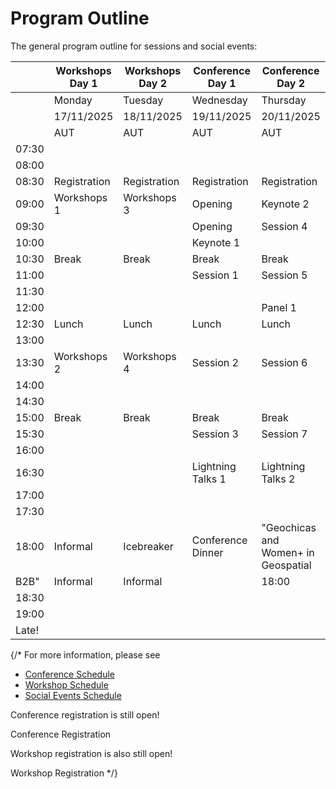 <Title>FOSS4G 2025 - Program Outline</Title>

<HeaderImage url="/imgs/main-room.jpg" positionY="20%"  />

# Program Outline

The general program outline for sessions and social events:

<!--
| Date                  | Session            | Social                                                                                                                                                                  |
| --------------------- | ------------------ | ----------------------------------------------------------------------------------------------------------------------------------------------------------------------- |
| Monday 17 November    | Workshops | |
| Tuesday 18 November   | Workshops | Ice Breaker |
| Wednesday 19 November | Conference | Conference Dinner |
| Thursday 20 November  | Conference |  |
| Friday 21 November    | Conference |  |
| Saturday 22 November  | Community Day |  |
| Sunday 23 November    | Community Day |  |

-->

|       | Workshops Day 1  | Workshops Day 2  | Conference Day 1 | Conference Day 2 | Conference Day 3 | Community Day 1  | Community Day 2  |       |
| ----- | ---------------- | ---------------- | ---------------- | ---------------- | ---------------- | ---------------- | ---------------- | ----- |
|  | Monday | Tuesday | Wednesday | Thursday | Friday | Saturday | Sunday |  |
|  | 17/11/2025 | 18/11/2025 | 19/11/2025 | 20/11/2025 | 21/11/2025 | 22/11/2025 | 23/11/2025 |  |
|  | AUT | AUT | AUT | AUT | AUT | ? | ? |  |
| 07:30 |  |  |  |  |  |  |  | 07:30 |
| 08:00 |  |  |  |  |  |  |  | 08:00 |
| 08:30 | Registration | Registration | Registration | Registration | Registration | Registration | Registration | 08:30 |
| 09:00 | Workshops 1 | Workshops 3 | Opening | Keynote 2 | Keynote 3 |  |  | 09:00 |
| 09:30 |  |  | Opening | Session 4 | Session 8 |  |  | 09:30 |
| 10:00 |  |  | Keynote 1 |  |  |  |  | 10:00 |
| 10:30 | Break | Break | Break | Break | Break | Break | Break | 10:30 |
| 11:00 |  |  | Session 1 | Session 5 | Session 9 |  |  | 11:00 |
| 11:30 |  |  |  |  |  |  |  | 11:30 |
| 12:00 |  |  |  | Panel 1 | Panel 2 |  |  | 12:00 |
| 12:30 | Lunch | Lunch | Lunch | Lunch | Lunch | Lunch | Lunch | 12:30 |
| 13:00 |  |  |  |  |  |  |  | 13:00 |
| 13:30 | Workshops 2 | Workshops 4 | Session 2 | Session 6 | Session 10 |  |  | 13:30 |
| 14:00 |  |  |  |  |  |  |  | 14:00 |
| 14:30 |  |  |  |  |  |  |  | 14:30 |
| 15:00 | Break | Break | Break | Break | Break | Break | Break | 15:00 |
| 15:30 |  |  | Session 3 | Session 7 | Closing |  |  | 15:30 |
| 16:00 |  |  |  |  | Closing |  |  | 16:00 |
| 16:30 |  |  | Lightning Talks 1 | Lightning Talks 2 | OSGeo AGM |  |  | 16:30 |
| 17:00 |  |  |  |  | OSGeo AGM |  |  | 17:00 |
| 17:30 |  |  |  |  |  |  |  | 17:30 |
| 18:00 | Informal | Icebreaker | Conference Dinner | "Geochicas and Women+ in Geospatial |
| B2B" | Informal | Informal |  | 18:00 |
| 18:30 |  |  |  |  |  |  |  | 18:30 |
| 19:00 |  |  |  |  |  |  |  | 19:00 |
| Late! |  |  |  |  |  |  |  | Late! |

<FooterImage url="/imgs/2025/auckland.jpg" positionY="35%" height="300" />

{/* For more information, please see

- [Conference Schedule](program/schedule)
- [Workshop Schedule](program/workshops)
- [Social Events Schedule](program/social-events)

Conference registration is still open!

<StyledButton target="https://ti.to/osgeo-oceania/foss4g-2025">
  Conference Registration
</StyledButton>

Workshop registration is also still open!

<StyledButton target="https://ti.to/osgeo-oceania/foss4g-2025-workshops">
  Workshop Registration
</StyledButton> */}
